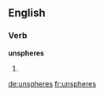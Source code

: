 
==English==

===Verb===
'''unspheres'''

# {{en-third-person singular of|unsphere}}

[[de:unspheres]]
[[fr:unspheres]]